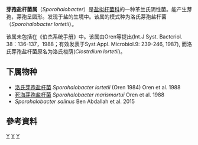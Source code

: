 {{Automatic taxobox
| taxon = Sporohalobacter
| authority = Oren et al., 1988
| type_species = ''Sporohalobacter lortetii''
| type_species_authority = (Oren 1984) Oren et al. 1988
}}
'''芽孢盐杆菌属'''（''Sporohalobacter''）是[[盐拟杆菌科|盐拟杆菌科]]的一种革兰氏阴性菌。能产生芽孢，芽孢呈圆形。发现于盐的生境中。该属的模式种为洛氏芽孢盐杆菌（''Sporohalobacter lortetii''）。

该属未包括在《伯杰系统手册》中。该属由Oren等提出(Int.J Syst. Bactcriol. 38：136-137，1988；有效发表于Syst.Appl. Microbiol.9: 239-246, 1987), 而洛氏芽孢盐杆菌原名为洛氏梭荫(''Clostrdium lortetii'')。

==下属物种==
* [[洛氏芽孢盐杆菌|洛氏芽孢盐杆菌]] ''Sporohalobacter lortetii'' (Oren 1984) Oren et al. 1988
* [[死海芽孢盐杆菌|死海芽孢盐杆菌]] ''Sporohalobacter marismortui'' Oren et al. 1988
* ''Sporohalobacter salinus'' Ben Abdallah et al. 2015

==參考資料==
{{Reflist}}

{{Taxonbar}}
[[Category:1988年描述的分类群|Y]]
[[Category:革兰氏阴性菌|Y]]
[[Category:盐拟杆菌科|Y]]